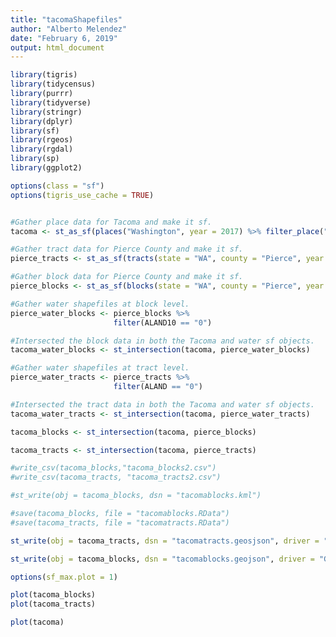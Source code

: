 ```yaml
---
title: "tacomaShapefiles"
author: "Alberto Melendez"
date: "February 6, 2019"
output: html_document
---
```

```r
library(tigris)
library(tidycensus)
library(purrr)
library(tidyverse)
library(stringr)
library(dplyr)
library(sf)
library(rgeos)
library(rgdal)
library(sp)
library(ggplot2)

options(class = "sf")
options(tigris_use_cache = TRUE)


#Gather place data for Tacoma and make it sf.
tacoma <- st_as_sf(places("Washington", year = 2017) %>% filter_place("Tacoma"))

#Gather tract data for Pierce County and make it sf.
pierce_tracts <- st_as_sf(tracts(state = "WA", county = "Pierce", year = "2017", cb = TRUE))

#Gather block data for Pierce County and make it sf.
pierce_blocks <- st_as_sf(blocks(state = "WA", county = "Pierce", year = "2017"))

#Gather water shapefiles at block level.
pierce_water_blocks <- pierce_blocks %>% 
                       filter(ALAND10 == "0")

#Intersected the block data in both the Tacoma and water sf objects.
tacoma_water_blocks <- st_intersection(tacoma, pierce_water_blocks)

#Gather water shapefiles at tract level.
pierce_water_tracts <- pierce_tracts %>% 
                       filter(ALAND == "0")

#Intersected the tract data in both the Tacoma and water sf objects.
tacoma_water_tracts <- st_intersection(tacoma, pierce_water_tracts)

tacoma_blocks <- st_intersection(tacoma, pierce_blocks)

tacoma_tracts <- st_intersection(tacoma, pierce_tracts)

#write_csv(tacoma_blocks,"tacoma_blocks2.csv")
#write_csv(tacoma_tracts, "tacoma_tracts2.csv")

#st_write(obj = tacoma_blocks, dsn = "tacomablocks.kml")

#save(tacoma_blocks, file = "tacomablocks.RData")
#save(tacoma_tracts, file = "tacomatracts.RData")

st_write(obj = tacoma_tracts, dsn = "tacomatracts.geosjson", driver = "GeoJSON")

st_write(obj = tacoma_blocks, dsn = "tacomablocks.geojson", driver = "GeoJSON")

options(sf_max.plot = 1)

plot(tacoma_blocks)
plot(tacoma_tracts)

plot(tacoma)

```